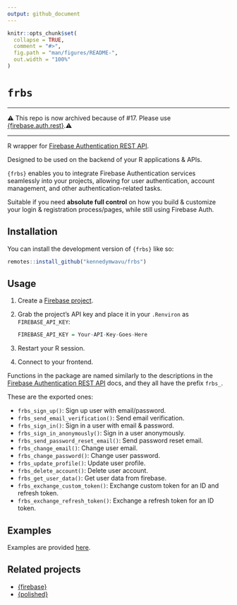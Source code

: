 ```yaml
---
output: github_document
---
```


<!-- README.md is generated from README.Rmd. Please edit that file -->

```r
knitr::opts_chunk$set(
  collapse = TRUE,
  comment = "#>",
  fig.path = "man/figures/README-",
  out.width = "100%"
)
```

# `frbs`

<!-- badges: start -->
<!-- badges: end -->

-----

⚠️  This repo is now archived because of #17. Please use [{firebase.auth.rest}](https://github.com/kennedymwavu/firebase.auth.rest).⚠️

-----

R wrapper for [Firebase Authentication REST API](https://firebase.google.com/docs/reference/rest/auth). 

Designed to be used on the backend of your R applications & APIs.

`{frbs}` enables you to integrate Firebase Authentication services seamlessly into 
your projects, allowing for user authentication, account management, and other
authentication-related tasks.

Suitable if you need **absolute full control** on how you build & 
customize your login & registration process/pages, while still using Firebase Auth.

## Installation

You can install the development version of `{frbs}` like so:

``` r
remotes::install_github("kennedymwavu/frbs")
```

## Usage

1. Create a [Firebase project](https://console.firebase.google.com/).
2. Grab the project's API key and place it in your `.Renviron` as `FIREBASE_API_KEY`:

    ```r
    FIREBASE_API_KEY = Your-API-Key-Goes-Here
    ```
3. Restart your R session.
4. Connect to your frontend.

Functions in the package are named similarly to the descriptions in the 
[Firebase Authentication REST API](https://firebase.google.com/docs/reference/rest/auth) docs,
and they all have the prefix `frbs_`.

These are the exported ones:

- `frbs_sign_up()`: Sign up user with email/password.
- `frbs_send_email_verification()`: Send email verification.
- `frbs_sign_in()`: Sign in a user with email & password.
- `frbs_sign_in_anonymously()`: Sign in a user anonymously.
- `frbs_send_password_reset_email()`: Send password reset email.
- `frbs_change_email()`: Change user email.
- `frbs_change_password()`: Change user password.
- `frbs_update_profile()`: Update user profile.
- `frbs_delete_account()`: Delete user account.
- `frbs_get_user_data()`: Get user data from firebase.
- `frbs_exchange_custom_token()`: Exchange custom token for an ID and refresh token.
- `frbs_exchange_refresh_token()`: Exchange a refresh token for an ID token.

## Examples

Examples are provided [here](https://github.com/kennedymwavu/frbs-examples).

## Related projects

- [{firebase}](https://github.com/JohnCoene/firebase)
- [{polished}](https://github.com/Tychobra/polished)
